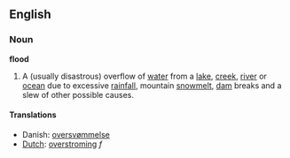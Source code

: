 ==English==
===Noun===
'''flood'''

#A (usually disastrous) overflow of [[water]] from a [[lake]], [[creek]], [[river]] or [[ocean]] due to excessive [[rain]]fall, mountain [[snowmelt]], [[dam]] breaks and a slew of other possible causes.

====Translations====
*Danish: [[oversvømmelse]]
*[[Dutch]]: [[overstroming]] ''f''